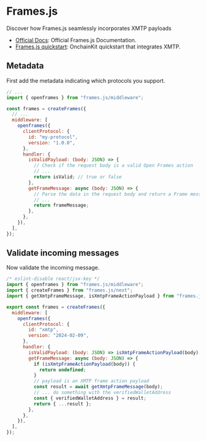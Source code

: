 # Frames.js

Discover how Frames.js seamlessly incorporates XMTP payloads

- [Official Docs](https://framesjs.org/guides/open-frames): Official Frames.js Documentation.
- [Frames.js quickstart](https://github.com/ephemeraHQ/open-frames-starter-framesjs/): OnchainKit quickstart that integrates XMTP.

## Metadata

First add the metadata indicating which protocols you support.

```jsx
// ...
import { openframes } from "frames.js/middleware";

const frames = createFrames({
  // ...
  middleware: [
    openframes({
      clientProtocol: {
        id: "my-protocol",
        version: "1.0.0",
      },
      handler: {
        isValidPayload: (body: JSON) => {
          // Check if the request body is a valid Open Frames action
          // ...
          return isValid; // true or false
        },
        getFrameMessage: async (body: JSON) => {
          // Parse the data in the request body and return a Frame message
          // ...
          return frameMessage;
        },
      },
    }),
  ],
});
```

## Validate incoming messages

Now validate the incoming message.

```jsx
/* eslint-disable react/jsx-key */
import { openframes } from "frames.js/middleware";
import { createFrames } from "frames.js/next";
import { getXmtpFrameMessage, isXmtpFrameActionPayload } from "frames.js/xmtp";

export const frames = createFrames({
  middleware: [
    openframes({
      clientProtocol: {
        id: "xmtp",
        version: "2024-02-09",
      },
      handler: {
        isValidPayload: (body: JSON) => isXmtpFrameActionPayload(body),
        getFrameMessage: async (body: JSON) => {
          if (isXmtpFrameActionPayload(body)) {
            return undefined;
          }
          // payload is an XMTP frame action payload
          const result = await getXmtpFrameMessage(body);
          // ... do something with the verifiedWalletAddress
          const { verifiedWalletAddress } = result;
          return { ...result };
        },
      },
    }),
  ],
});
```
